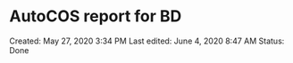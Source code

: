 # AutoCOS report for BD

Created: May 27, 2020 3:34 PM
Last edited: June 4, 2020 8:47 AM
Status: Done